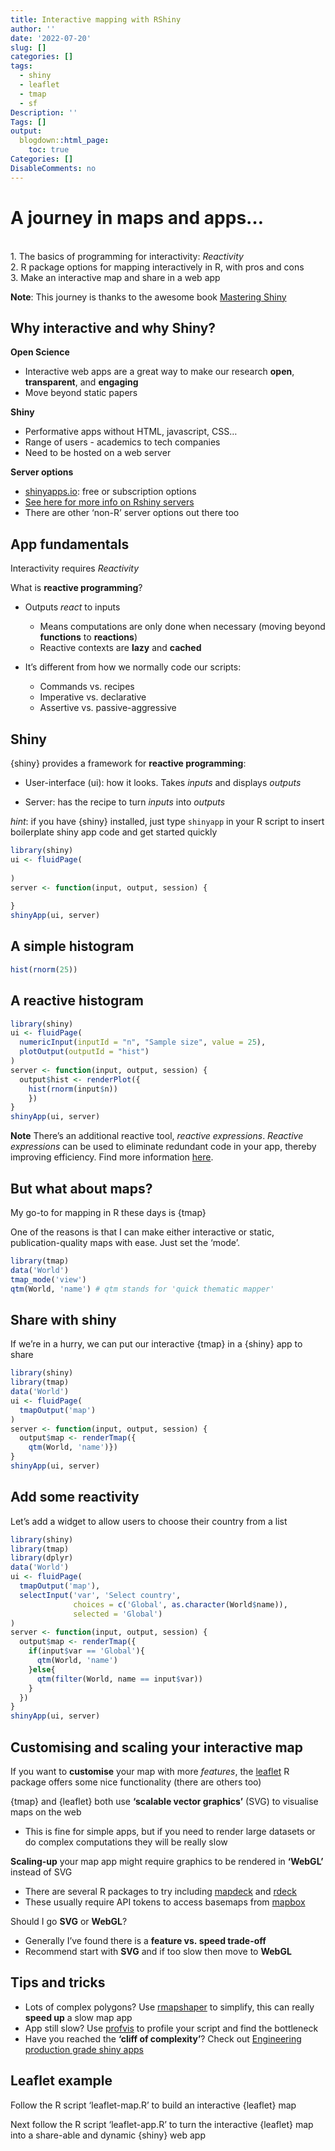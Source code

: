```yaml
---
title: Interactive mapping with RShiny
author: ''
date: '2022-07-20'
slug: []
categories: []
tags: 
  - shiny
  - leaflet
  - tmap
  - sf
Description: ''
Tags: []
output:
  blogdown::html_page:
    toc: true
Categories: []
DisableComments: no
---
```


# A journey in maps and apps...
<br>
1. The basics of programming for interactivity: *Reactivity*
<br>
2. R package options for mapping interactively in R, with pros and cons
<br>
3. Make an interactive map and share in a web app
<br>

**Note**: This journey is thanks to the awesome book [Mastering Shiny](https://mastering-shiny.org/index.html)
<br>

## Why interactive and why Shiny?

**Open Science**

  - Interactive web apps are a great way to make our research **open**, **transparent**, and **engaging**
  - Move beyond static papers

**Shiny**
  
  - Performative apps without HTML, javascript, CSS...
  - Range of users - academics to tech companies 
  - Need to be hosted on a web server

**Server options**

  - [shinyapps.io](https://www.shinyapps.io/): free or subscription options
  - [See here for more info on Rshiny servers](https://shiny.rstudio.com/articles/shiny-server.html)
  - There are other 'non-R' server options out there too

## App fundamentals

Interactivity requires *Reactivity*

What is **reactive programming**?

  - Outputs *react* to inputs

    - Means computations are only done when necessary (moving beyond **functions** to **reactions**)
    - Reactive contexts are **lazy** and **cached**


  - It's different from how we normally code our scripts:
  
    - Commands vs. recipes
    - Imperative vs. declarative
    - Assertive vs. passive-aggressive

## Shiny

{shiny} provides a framework for **reactive programming**:


  - User-interface (ui): how it looks. Takes *inputs* and displays *outputs*
  
  - Server: has the recipe to turn *inputs* into *outputs*

*hint*: if you have {shiny} installed, just type `shinyapp` in your R script to insert boilerplate shiny app code and get started quickly

```r
library(shiny)
ui <- fluidPage(
  
)
server <- function(input, output, session) {
  
}
shinyApp(ui, server)
```

## A simple histogram

```r
hist(rnorm(25))
```


## A reactive histogram

```r
library(shiny)
ui <- fluidPage(
  numericInput(inputId = "n", "Sample size", value = 25), 
  plotOutput(outputId = "hist")
)
server <- function(input, output, session) {
  output$hist <- renderPlot({
    hist(rnorm(input$n))
    })
}
shinyApp(ui, server)
```

**Note** There's an additional reactive tool, *reactive expressions*. *Reactive expressions* can be used to eliminate redundant code in your app, thereby improving efficiency. Find more information [here](https://mastering-shiny.org/reactivity-intro.html).

## But what about maps?

My go-to for mapping in R these days is {tmap}

One of the reasons is that I can make either interactive or static, publication-quality maps with ease. Just set the 'mode'.

```r
library(tmap)
data('World')
tmap_mode('view')
qtm(World, 'name') # qtm stands for 'quick thematic mapper'
```

## Share with shiny

If we're in a hurry, we can put our interactive {tmap} in a {shiny} app to share

```R
library(shiny)
library(tmap)
data('World')
ui <- fluidPage(
  tmapOutput('map')
)
server <- function(input, output, session) {
  output$map <- renderTmap({
    qtm(World, 'name')})
}
shinyApp(ui, server)
```

## Add some reactivity

Let's add a widget to allow users to choose their country from a list

```R
library(shiny)
library(tmap)
library(dplyr)
data('World')
ui <- fluidPage(
  tmapOutput('map'),
  selectInput('var', 'Select country',
              choices = c('Global', as.character(World$name)),
              selected = 'Global')
)
server <- function(input, output, session) {
  output$map <- renderTmap({
    if(input$var == 'Global'){
      qtm(World, 'name')
    }else{
      qtm(filter(World, name == input$var))
    }
  })
}
shinyApp(ui, server)
```


## Customising and scaling your interactive map

If you want to **customise** your map with more *features*, the [leaflet](https://rstudio.github.io/leaflet/) R package offers some nice functionality (there are others too)

{tmap} and {leaflet} both use **'scalable vector graphics'** (SVG) to visualise maps on the web

  - This is fine for simple apps, but if you need to render large datasets or do complex computations they will be really slow

**Scaling-up** your map app might require graphics to be rendered in **'WebGL'** instead of SVG


  - There are several R packages to try including [mapdeck](https://symbolixau.github.io/mapdeck/articles/mapdeck.html) and [rdeck](https://github.com/anthonynorth/rdeck)
  - These usually require API tokens to access basemaps from [mapbox](https://www.mapbox.com/)

Should I go **SVG** or **WebGL**?

  - Generally I've found there is a **feature vs. speed trade-off**
  - Recommend start with **SVG** and if too slow then move to **WebGL** 

## Tips and tricks

- Lots of complex polygons? Use [rmapshaper](https://cran.r-project.org/web/packages/rmapshaper/vignettes/rmapshaper.html) to simplify, this can really **speed up** a slow map app
- App still slow? Use [profvis](https://rstudio.github.io/profvis/) to profile your script and find the bottleneck
- Have you reached the **'cliff of complexity'**?
Check out [Engineering production grade shiny apps](https://engineering-shiny.org/successful-shiny-app.html)


## Leaflet example

Follow the R script 'leaflet-map.R' to build an interactive {leaflet} map

Next follow the R script 'leaflet-app.R' to turn the interactive {leaflet} map into a share-able and dynamic {shiny} web app


